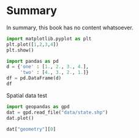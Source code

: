 # Summary

In summary, this book has no content whatsoever.

```python
import matplotlib.pyplot as plt
plt.plot([1,2,3,4])
plt.show()
```

```python
import pandas as pd
d = {'one' : [1., 2., 3., 4.],
     'two' : [4., 3., 2., 1.]}
df = pd.DataFrame(d)
df
```

Spatial data test

```python
import geopandas as gpd
dat = gpd.read_file("data/state.shp")
dat.plot()
```

```python
dat["geometry"][0]
```